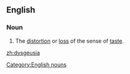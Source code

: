 ==English==

===Noun===
{{en-noun|s|-}}

# The [[distortion]] or [[loss]] of the sense of [[taste]].

[[Category:English nouns]]

[[zh:dysgeusia]]